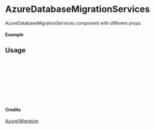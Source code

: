 
<Meta of={AzureDatabaseMigrationServices} title="Azure/Migration/AzureDatabaseMigrationServices" />

# AzureDatabaseMigrationServices

AzureDatabaseMigrationServices component with different props.

#### Example

<Canvas of={AzureDatabaseMigrationServices.Primary} />

## Usage

```ts
import { AzureDatabaseMigrationServices } from "yadl-ui";

const Example = () => {
  return (
      <AzureDatabaseMigrationServices />
  );
};

export default Example;
```

#### Credits
[Azure/Migration](https://learn.microsoft.com/en-us/azure/architecture/icons/)
